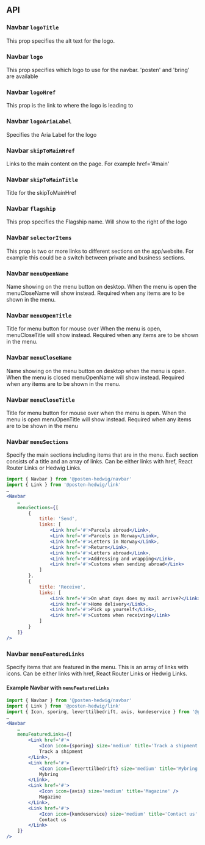 ## API

### Navbar `logoTitle`

This prop specifies the alt text for the logo.

### Navbar `logo`

This prop specifies which logo to use for the navbar. 'posten' and 'bring' are available

### Navbar `logoHref`

This prop is the link to where the logo is leading to

### Navbar `logoAriaLabel`

Specifies the Aria Label for the logo

### Navbar `skipToMainHref`

Links to the main content on the page. For example href='#main'

### Navbar `skipToMainTitle`

Title for the skipToMainHref

### Navbar `flagship`

This prop specifies the Flagship name. Will show to the right of the logo

### Navbar `selectorItems`

This prop is two or more links to different sections on the app/website. For example this could be a switch between private and business sections.

### Navbar `menuOpenName`

Name showing on the menu button on desktop. When the menu is open the menuCloseName will show instead. Required when any items are to be shown in the menu.

### Navbar `menuOpenTitle`

Title for menu button for mouse over When the menu is open, menuCloseTitle will show instead. Required when any items are to be shown in the menu.

### Navbar `menuCloseName`

Name showing on the menu button on desktop when the menu is open. When the menu is closed menuOpenName will show instead. Required when any items are to be shown in the menu.

### Navbar `menuCloseTitle`

Title for menu button for mouse over when the menu is open. When the menu is open menuOpenTitle will show instead. Required when any items are to be shown in the menu

### Navbar `menuSections`

Specify the main sections including items that are in the menu. Each section consists of a title and an array of links. Can be either links with href, React Router Links or Hedwig Links.

```jsx
import { Navbar } from '@posten-hedwig/navbar'
import { Link } from '@posten-hedwig/link'
…
<Navbar
    …
    menuSections={[
        {
            title: 'Send',
            links: [
                <Link href='#'>Parcels abroad</Link>,
                <Link href='#'>Parcels in Norway</Link>,
                <Link href='#'>Letters in Norway</Link>,
                <Link href='#'>Return</Link>,
                <Link href='#'>Letters abroad</Link>,
                <Link href='#'>Addressing and wrapping</Link>,
                <Link href='#'>Customs when sending abroad</Link>
            ]
        },
        {
            title: 'Receive',
            links: [
                <Link href='#'>On what days does my mail arrive?</Link>,
                <Link href='#'>Home delivery</Link>,
                <Link href='#'>Pick up yourself</Link>,
                <Link href='#'>Customs when receiving</Link>
            ]
        }
    ]}
/>
```

### Navbar `menuFeaturedLinks`

Specify items that are featured in the menu. This is an array of links with icons. Can be either links with href, React Router Links or Hedwig Links.

#### Example Navbar with `menuFeaturedLinks`
```jsx
import { Navbar } from '@posten-hedwig/navbar'
import { Link } from '@posten-hedwig/link'
import { Icon, sporing, leverttilbedrift, avis, kundeservice } from '@posten-hedwig/icon'
…
<Navbar
    …
    menuFeaturedLinks={[
        <Link href='#'>
            <Icon icon={sporing} size='medium' title='Track a shipment' />
            Track a shipment
        </Link>,
        <Link href='#'>
            <Icon icon={leverttilbedrift} size='medium' title='Mybring' />
            Mybring
        </Link>,
        <Link href='#'>
            <Icon icon={avis} size='medium' title='Magazine' />
            Magazine
        </Link>,
        <Link href='#'>
            <Icon icon={kundeservice} size='medium' title='Contact us' />
            Contact us
        </Link>
    ]}
/>
```
